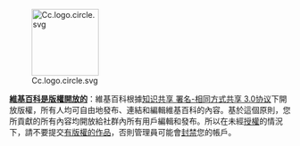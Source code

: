 [[File:Cc.logo.circle.svg|120px|left]]

'''[[Wikipedia:版權信息|維基百科是版權開放的]]'''：維基百科根據[[Wikipedia:CC|知识共享 署名-相同方式共享 3.0协议]]下開放版權，所有人均可自由地發布、連結和編輯維基百科的內容。基於這個原則，您所貢獻的所有內容均開放給社群內所有用戶編輯和發布。所以在未經[[授權]]的情況下，請不要提交[[Wikipedia:版權信息|有版權的作品]]，否則管理員可能會[[Wikipedia:封禁|封禁]]您的帳戶。